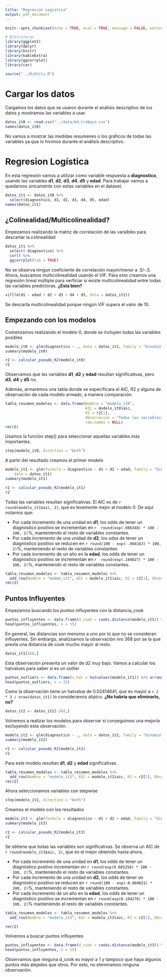 ```yaml
---
title: "Regresion Logistica"
output: pdf_document
---
```


```r
knitr::opts_chunk$set(echo = TRUE, eval = TRUE, message = FALSE, warning = FALSE, error = FALSE)

# Bibliotecas
library(ggplot2)
library(dplyr)
library(knitr)
library(kableExtra)
library(ggcorrplot)
library(car)
```

```r
source("../R/Utils.R")
```

# Cargar los datos

Cargamos los datos que se usaron durante el análisis descriptivo de los datos y mostramos las variables a usar.

```r
datos_it0 <- read.csv("../data/bd_trabajo.csv")
names(datos_it0)
```

No vamos a mostrar las medidas resumenes o los gráficos de todas las variables ya que lo hicimos durante el análisis descriptivo.


# Regresion Logística

En esta regresión vamos a utilizar como variable respuesta a **diagnostico**, usando las variables **d1**, **d2**, **d3**, **d4**, **d5** y **edad**. Para trabajar vamos a quedarnos únicamente con estas variables en el dataset.

```r
datos_it1 <- datos_it0 %>% 
  select(diagnostico, d1, d2, d3, d4, d5, edad)
names(datos_it1)
```

## ¿Colinealidad/Multicolinealidad?

Empezamos realizando la matriz de correlación de las varaibles para descartar la colinealidad

```r
datos_it1 %>% 
  select(-diagnostico) %>% 
  cor() %>% 
  ggcorrplot(lab = TRUE)
```

No se observa ningun coeficiente de correlación mayor/menor a .5/-.5. Ahora, buscamos multicolinealidad usando el VIF. Para esto creamos una regresión lineal múltiple para verficiar si existe multicolinealidad entre todas las variables predictoras. **¿Esta bien?**

```r
vif(lm(d1 ~ edad + d2 + d3 + d4 + d5, data = datos_it1))
```
Se descarta multicolinealidad porque ningún VIF supera el valor de 10.

## Empezando con los modelos

Comenzamos realizando el modelo 0, donde se incluyen todas las variables posibles

```r
modelo_it0 <- glm(diagnostico ~ ., data = datos_it1, family = "binomial")
summary(modelo_it0)

r2 <- calcular_pseudo_R2(modelo_it0)
r2
```
Observamos que las variables **d1**, **d2** y **edad** resultan significativas, pero **d3**, **d4** y **d5** no.

Además, armaremos una tabla donde se especificara el AIC, R2 y alguna de observación de cada modelo armado, a manera comparación.

```r
tabla_resumen_modelos <- data.frame(Nombre = "modelo_it0", 
                                    AIC = modelo_it0$aic,
                                    R2 = r2[1],
                                    Observacion = "Todas las variables",
                                    row.names = NULL)
rm(r2)
```

Usamos la función step() para seleccionar aquellas variables más importantes.

```r
step(modelo_it0, direction = "both")
```

A partir del resultado creamos el primer modelo

```r
modelo_it1 <- glm(formula = diagnostico ~ d1 + d2 + edad, family = "binomial", 
    data = datos_it1)
summary(modelo_it1)

r2 <- calcular_pseudo_R2(modelo_it1)
r2
```
Todas las variables resultan significativas. El AIC es de `r round(modelo_it1$aic, 2)`, que es levemente mejor al modelo 0. De aquí notamos que:

* Por cada incremento de una unidad en **d1**, los odds de tener un diagnóstico positivo se incrementan en `r  round(exp(.086348) * 100 - 100, 2)`%, manteniendo el resto de variables constantes.
* Por cada incremento de una unidad de **d2**, los odss de tener un diagnóstico positivo se reducen en `r round(100 - exp(-.004163) * 100, 2)`%, manteniendo el resto de variables constantes.
* Por cada incremento de un año en la **edad**, los odds de tener un diagnóstico positivo se incrementan en `r  round(exp(.104027) * 100 - 100, 2)`%, manteniendo el resto de variables constantes.

```r
tabla_resumen_modelos <- tabla_resumen_modelos %>% 
  add_row(Nombre = "modeo_it1", AIC = modelo_it1$aic, R2 = r2[1], Observacion = "Primer modelo con selección de variables")
rm(r2)
```

## Puntos Influyentes

Empezamos buscando los puntos influyentes con la distancia_cook

```r
puntos_influyentes <- data.frame(d_cook = cooks.distance(modelo_it1)) %>% arrange(-d_cook)
head(puntos_influyentes, n = 15)
```

En general, las distancias son menores a uno por lo que no se consideran influyentes. Sin embargo, analizsamos la observación nro 368 por se la que presta una distancia de cook mucho mayor al resto.

```r
datos_it1[368,]
```

Esta observación presenta un valor de d2 muy bajo. Vamos a calcular los hatvalues para saber si es un outlier

```r
puntos_outliers <- data.frame(v_hat = hatvalues(modelo_it1)) %>% arrange(-v_hat)
head(puntos_outliers, n = 15)
```

Como la observación tiene un hatvalue de 0.02414641, que es mayor a `r 2 * 3 / nrow(datos_it1)` lo consideramos atípico. **¿No habría que eliminarlo, no?**

```r
datos_it2 <- datos_it1[-368,]
```

Volvemos a realizar los modelos para observar si conseguimos una mejoría excluyendo esta observación.

```r
modelo_it2 <- glm(diagnostico ~ ., data = datos_it2, family = "binomial")
summary(modelo_it2)

r2 <- calcular_pseudo_R2(modelo_it2)
r2
```

Para este modelo resultan **d1**, **d2** y **edad** significativas.

```r
tabla_resumen_modelos <- tabla_resumen_modelos %>% 
  add_row(Nombre = "modelo_it2", AIC = modelo_it2$aic, R2 = r2[1], Observacion = "Modelo todas variables, excluimos observacion 368")
rm(r2)
```

Ahora seleccionamos variables con stepwise

```r
step(modelo_it2, direction = "both")
```
Creamos el modelo con los resultados

```r
modelo_it3 <- glm(formula = diagnostico ~ d1 + d2 + edad, family = "binomial", data = datos_it2)
summary(modelo_it3)

r2 <- calcular_pseudo_R2(modelo_it3)
r2
```
Se obtiene que todas las variables son significativas. Se observa un AIC de `r round(modelo_it3$aic, 2)`, que es el mejor obtenido hasta ahora. 

  * Por cada incremento de una unidad en **d1**, los odds de tener un diagnóstico postivo incrementan en `r round(exp(0.085258) * 100 - 100, 2)`%, manteniendo el resto de variables constantes.
  * Por cada incremento de una unidad en **d2**, los odds de tener un diagnóstico positivo se reducen en `r round(100 - exp(-0.004821) * 100, 2)`%, manteniendo el resto de variables constantes.
  * Por cada incremento de un año en la **edad**, los odds de tener un diagnóstico positivo se incrementan en `r round(exp(0.104276) * 100 - 100, 2)`% manteniendo el resto de variables constantes.
  
```r
tabla_resumen_modelos <- tabla_resumen_modelos %>% 
  add_row(Nombre = "modelo_it3", AIC = modelo_it3$aic, R2 = r2[1], Observacion = "Se selecciono variables")

rm(r2)
```
  
Volvemos a buscar puntos influyentes

```r
puntos_influyentes <- data.frame(d_cook = cooks.distance(modelo_it3)) %>% arrange(-d_cook)
head(puntos_influyentes, n = 15)
```

Observamos que ninguna d_cook es mayor a 1 y tampoco que haya algunos puntos más alejados que otros. Por esto, no eleminamos ninguna observación.


